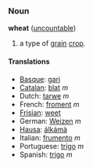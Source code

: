 ===Noun===
'''wheat''' ([[uncountable]])

# a type of [[grain]] [[crop]].

====Translations====
*[[Basque]]: [[gari]]
*[[Catalan]]: [[blat]] ''m''
*Dutch: [[tarwe]] ''m''
*French: [[froment]] ''m''
*[[Frisian]]: [[weet]]
*German: [[Weizen]] ''m''
*[[Hausa]]: [[álkámà]]
*Italian: [[frumento]] ''m''
*Portuguese: [[trigo]] ''m''
*Spanish: [[trigo]] ''m''